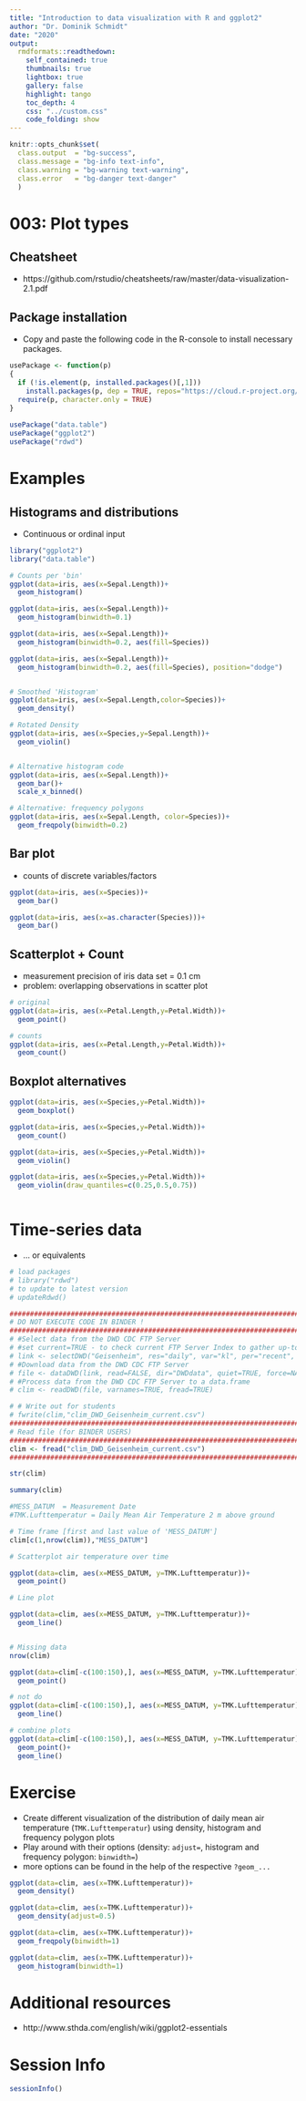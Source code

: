 ```yaml
---
title: "Introduction to data visualization with R and ggplot2"
author: "Dr. Dominik Schmidt"
date: "2020"
output:
  rmdformats::readthedown:
    self_contained: true
    thumbnails: true
    lightbox: true
    gallery: false
    highlight: tango
    toc_depth: 4    
    css: "../custom.css"     
    code_folding: show
---
```

```r

knitr::opts_chunk$set(
  class.output  = "bg-success",
  class.message = "bg-info text-info",
  class.warning = "bg-warning text-warning",
  class.error   = "bg-danger text-danger"
  )
```


# 003: Plot types

## Cheatsheet 

- https://github.com/rstudio/cheatsheets/raw/master/data-visualization-2.1.pdf




## Package installation

- Copy and paste the following code in the R-console to install necessary packages.


```r

usePackage <- function(p)   
{ 
  if (!is.element(p, installed.packages()[,1])) 
    install.packages(p, dep = TRUE, repos="https://cloud.r-project.org/", lib=.libPaths()[1]) 
  require(p, character.only = TRUE) 
} 
  
usePackage("data.table")
usePackage("ggplot2")
usePackage("rdwd")

```


# Examples

## Histograms and distributions 

- Continuous or ordinal input 

```r
library("ggplot2")
library("data.table")

# Counts per 'bin' 
ggplot(data=iris, aes(x=Sepal.Length))+
  geom_histogram()

ggplot(data=iris, aes(x=Sepal.Length))+
  geom_histogram(binwidth=0.1)

ggplot(data=iris, aes(x=Sepal.Length))+
  geom_histogram(binwidth=0.2, aes(fill=Species))

ggplot(data=iris, aes(x=Sepal.Length))+
  geom_histogram(binwidth=0.2, aes(fill=Species), position="dodge")


# Smoothed 'Histogram'
ggplot(data=iris, aes(x=Sepal.Length,color=Species))+
  geom_density()

# Rotated Density
ggplot(data=iris, aes(x=Species,y=Sepal.Length))+
  geom_violin()


# Alternative histogram code
ggplot(data=iris, aes(x=Sepal.Length))+
  geom_bar()+
  scale_x_binned()

# Alternative: frequency polygons
ggplot(data=iris, aes(x=Sepal.Length, color=Species))+
  geom_freqpoly(binwidth=0.2)


```


## Bar plot

- counts of discrete variables/factors

```r

ggplot(data=iris, aes(x=Species))+
  geom_bar()

ggplot(data=iris, aes(x=as.character(Species)))+
  geom_bar()

```


## Scatterplot + Count

- measurement precision of iris data set = 0.1 cm
- problem: overlapping observations in scatter plot

```r

# original
ggplot(data=iris, aes(x=Petal.Length,y=Petal.Width))+
  geom_point()

# counts
ggplot(data=iris, aes(x=Petal.Length,y=Petal.Width))+
  geom_count()


```


## Boxplot alternatives

```r

ggplot(data=iris, aes(x=Species,y=Petal.Width))+
  geom_boxplot()

ggplot(data=iris, aes(x=Species,y=Petal.Width))+
  geom_count()

ggplot(data=iris, aes(x=Species,y=Petal.Width))+
  geom_violin()

ggplot(data=iris, aes(x=Species,y=Petal.Width))+
  geom_violin(draw_quantiles=c(0.25,0.5,0.75))



```


# Time-series data

- ... or equivalents



```r

# load packages
# library("rdwd")
# to update to latest version
# updateRdwd() 

##########################################################################################
# DO NOT EXECUTE CODE IN BINDER !
##########################################################################################
# #Select data from the DWD CDC FTP Server
# #set current=TRUE - to check current FTP Server Index to gather up-to-date file information
# link <- selectDWD("Geisenheim", res="daily", var="kl", per="recent", current=FALSE)
# #Download data from the DWD CDC FTP Server
# file <- dataDWD(link, read=FALSE, dir="DWDdata", quiet=TRUE, force=NA)
# #Process data from the DWD CDC FTP Server to a data.frame
# clim <- readDWD(file, varnames=TRUE, fread=TRUE)

# # Write out for students 
# fwrite(clim,"clim_DWD_Geisenheim_current.csv")
##########################################################################################
# Read file (for BINDER USERS)
##########################################################################################
clim <- fread("clim_DWD_Geisenheim_current.csv")
##########################################################################################

str(clim)

summary(clim)

#MESS_DATUM  = Measurement Date
#TMK.Lufttemperatur = Daily Mean Air Temperature 2 m above ground 

# Time frame [first and last value of 'MESS_DATUM']
clim[c(1,nrow(clim)),"MESS_DATUM"]

# Scatterplot air temperature over time

ggplot(data=clim, aes(x=MESS_DATUM, y=TMK.Lufttemperatur))+
  geom_point()

# Line plot

ggplot(data=clim, aes(x=MESS_DATUM, y=TMK.Lufttemperatur))+
  geom_line()


# Missing data 
nrow(clim)

ggplot(data=clim[-c(100:150),], aes(x=MESS_DATUM, y=TMK.Lufttemperatur))+
  geom_point()

# not do
ggplot(data=clim[-c(100:150),], aes(x=MESS_DATUM, y=TMK.Lufttemperatur))+
  geom_line()

# combine plots
ggplot(data=clim[-c(100:150),], aes(x=MESS_DATUM, y=TMK.Lufttemperatur))+
  geom_point()+
  geom_line()  


```


# Exercise

- Create different visualization of the distribution of daily mean air temperature (`TMK.Lufttemperatur`) using density, histogram and frequency polygon plots
- Play around with their options (density: `adjust=`, histogram and frequency polygon: `binwidth=`)
- more options can be found in the help of the respective `?geom_...`


```r
ggplot(data=clim, aes(x=TMK.Lufttemperatur))+
  geom_density()

ggplot(data=clim, aes(x=TMK.Lufttemperatur))+
  geom_density(adjust=0.5)

ggplot(data=clim, aes(x=TMK.Lufttemperatur))+
  geom_freqpoly(binwidth=1)  

ggplot(data=clim, aes(x=TMK.Lufttemperatur))+
  geom_histogram(binwidth=1)  

```


# Additional resources


- http://www.sthda.com/english/wiki/ggplot2-essentials



#  Session Info

```r

sessionInfo()

```
